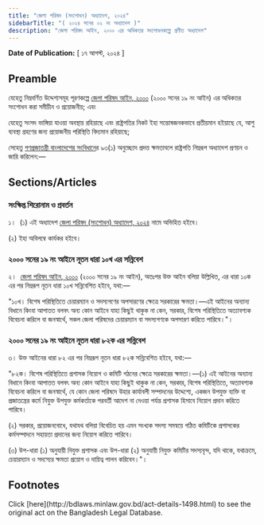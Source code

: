 ```yaml
---
title: "জেলা পরিষদ (সংশোধন) অধ্যাদেশ, ২০২৪"
sidebarTitle: "( ২০২৪ সনের ০২ নং অধ্যাদেশ )"
description: "জেলা পরিষদ আইন, ২০০০ এর অধিকতর সংশোধনকল্পে প্রণীত অধ্যাদেশ"
---
```


**Date of Publication:** [ ১৭ আগস্ট, ২০২৪ ]

## Preamble

যেহেতু নিম্নবর্ণিত উদ্দেশ্যসমূহ পূরণকল্পে [জেলা পরিষদ আইন, ২০০০](/laws/act-841 "জেলা পরিষদ আইন, ২০০০") (২০০০ সনের ১৯ নং আইন) এর অধিকতর সংশোধন করা সমীচীন ও প্রয়োজনীয়; এবং

যেহেতু সংসদ ভাঙ্গিয়া যাওয়া অবস্থায় রহিয়াছে এবং রাষ্ট্রপতির নিকট ইহা সন্তোষজনকভাবে প্রতীয়মান হইয়াছে যে, আশু ব্যবস্থা গ্রহণের জন্য প্রয়োজনীয় পরিস্থিতি বিদ্যমান রহিয়াছে;

সেহেতু [গণপ্রজাতন্ত্রী বাংলাদেশের সংবিধান](/act-957.html "গণপ্রজাতন্ত্রী বাংলাদেশের সংবিধান")ের ৯৩(১) অনুচ্ছেদে প্রদত্ত ক্ষমতাবলে রাষ্ট্রপতি নিম্নরূপ অধ্যাদেশ প্রণয়ন ও জারি করিলেন:—

## Sections/Articles

### সংক্ষিপ্ত শিরোনাম ও প্রবর্তন

১।  (১) এই অধ্যাদেশ [জেলা পরিষদ (সংশোধন) অধ্যাদেশ, ২০২৪](/laws/act-1498 "জেলা পরিষদ (সংশোধন) অধ্যাদেশ, ২০২৪") নামে অভিহিত হইবে।

(২) ইহা অবিলম্বে কার্যকর হইবে।

### ২০০০ সনের ১৯ নং আইনে নূতন ধারা ১০খ এর সন্নিবেশ

২।  [জেলা পরিষদ আইন, ২০০০](/laws/act-841 "জেলা পরিষদ আইন, ২০০০") (২০০০ সনের ১৯ নং আইন), অতঃপর উক্ত আইন বলিয়া উল্লিখিত, এর ধারা ১০ক এর পর নিম্নরূপ নূতন ধারা ১০খ সন্নিবেশিত হইবে, যথা:—

"১০খ। বিশেষ পরিস্থিতিতে চেয়ারম্যান ও সদস্যগণের অপসারণের ক্ষেত্রে সরকারের ক্ষমতা।—এই আইনের অন্যান্য বিধানে কিংবা আপাতত বলবৎ অন্য কোন আইনে যাহা কিছুই থাকুক না কেন, সরকার, বিশেষ পরিস্থিতিতে অত্যাবশ্যক বিবেচনা করিলে বা জনস্বার্থে, সকল জেলা পরিষদের চেয়ারম্যান বা সদস্যগণকে অপসারণ করিতে পারিবে।"।

### ২০০০ সনের ১৯ নং আইনে নূতন ধারা ৮২ক এর সন্নিবেশ

৩। উক্ত আইনের ধারা ৮২ এর পর নিম্নরূপ নূতন ধারা ৮২ক সন্নিবেশিত হইবে, যথা:—

"৮২ক। বিশেষ পরিস্থিতিতে প্রশাসক নিয়োগ ও কমিটি গঠনের ক্ষেত্রে সরকারের ক্ষমতা।—(১) এই আইনের অন্যান্য বিধানে কিংবা আপাতত বলবৎ অন্য কোন আইনে যাহা কিছুই থাকুক না কেন, সরকার, বিশেষ পরিস্থিতিতে, অত্যাবশ্যক বিবেচনা করিলে বা জনস্বার্থে, যে কোন জেলা পরিষদে উহার কার্যাবলী সম্পাদনের উদ্দেশ্যে, একজন উপযুক্ত ব্যক্তি বা প্রজাতন্ত্রের কর্মে নিযুক্ত উপযুক্ত কর্মকর্তাকে পরবর্তী আদেশ না দেওয়া পর্যন্ত প্রশাসক হিসাবে নিয়োগ প্রদান করিতে পারিবে।

(২) সরকার, প্রয়োজনবোধে, যথাযথ বলিয়া বিবেচিত হয় এমন সংখ্যক সদস্য সমন্বয়ে গঠিত কমিটিকে প্রশাসকের কর্মসম্পাদনে সহায়তা প্রদানের জন্য নিয়োগ করিতে পারিবে।

(৩) উপ-ধারা (১) অনুযায়ী নিযুক্ত প্রশাসক এবং উপ-ধারা (২) অনুযায়ী নিযুক্ত কমিটির সদস্যবৃন্দ, যদি থাকে, যথাক্রমে, চেয়ারম্যান ও সদস্যের ক্ষমতা প্রয়োগ ও দায়িত্ব পালন করিবেন।"।

## Footnotes

<Note>
  Click [here](http://bdlaws.minlaw.gov.bd/act-details-1498.html) to see the original act on the Bangladesh Legal Database.
</Note>
